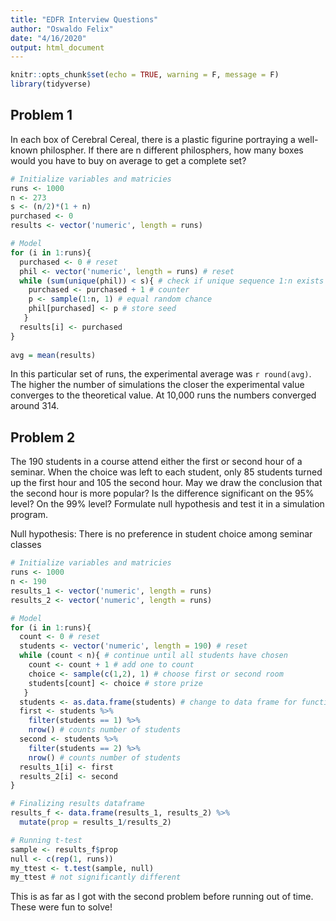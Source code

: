 ```yaml
---
title: "EDFR Interview Questions"
author: "Oswaldo Felix"
date: "4/16/2020"
output: html_document
---
```


```r
knitr::opts_chunk$set(echo = TRUE, warning = F, message = F)
library(tidyverse)
```

## Problem 1

In each box of Cerebral Cereal, there is a plastic figurine portraying a well-known philospher. If there are n different philosphers, how many boxes would you have to buy on average to get a complete set?

```r
# Initialize variables and matricies
runs <- 1000
n <- 273
s <- (n/2)*(1 + n)
purchased <- 0
results <- vector('numeric', length = runs)

# Model
for (i in 1:runs){
  purchased <- 0 # reset 
  phil <- vector('numeric', length = runs) # reset
  while (sum(unique(phil)) < s){ # check if unique sequence 1:n exists
    purchased <- purchased + 1 # counter
    p <- sample(1:n, 1) # equal random chance
    phil[purchased] <- p # store seed
   }
  results[i] <- purchased
}
 
avg = mean(results)
```

In this particular set of runs, the experimental average was `r round(avg)`. The higher the number of simulations the closer the experimental value converges to the theoretical value. At 10,000 runs the numbers converged around 314.

## Problem 2

The 190 students in a course attend either the first or second hour of a seminar. When the choice was left to each student, only 85 students turned up the first hour and 105 the second hour. May we draw the conclusion that the second hour is more popular? Is the difference significant on the 95% level? On the 99% level? Formulate null hypothesis and test it in a simulation program.

Null hypothesis: There is no preference in student choice among seminar classes

```r
# Initialize variables and matricies
runs <- 1000
n <- 190
results_1 <- vector('numeric', length = runs)
results_2 <- vector('numeric', length = runs)

# Model
for (i in 1:runs){
  count <- 0 # reset 
  students <- vector('numeric', length = 190) # reset
  while (count < n){ # continue until all students have chosen
    count <- count + 1 # add one to count
    choice <- sample(c(1,2), 1) # choose first or second room
    students[count] <- choice # store prize
   }
  students <- as.data.frame(students) # change to data frame for functions
  first <- students %>% 
    filter(students == 1) %>% 
    nrow() # counts number of students
  second <- students %>% 
    filter(students == 2) %>% 
    nrow() # counts number of students
  results_1[i] <- first
  results_2[i] <- second
}

# Finalizing results dataframe
results_f <- data.frame(results_1, results_2) %>% 
  mutate(prop = results_1/results_2)

# Running t-test
sample <- results_f$prop
null <- c(rep(1, runs))
my_ttest <- t.test(sample, null)
my_ttest # not significantly different
```

This is as far as I got with the second problem before running out of time. 
These were fun to solve!
